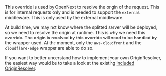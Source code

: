 This override is used by OpenNext to resolve the origin of the request. This is for internal requests only and is needed to support the `external` middleware.
This is only used by the external middleware.

At build time, we may not know where the splitted server will be deployed, so we need to resolve the origin at runtime. This is why we need this override. The origin is resolved by this override will need to be handled by the wrapper used. At the moment, only the `aws-cloudfront` and the `cloudflare-edge` wrapper are able to do so.

If you want to better understand how to implement your own OriginResolver, the easiest way would be to take a look at the existing [included OriginResolver](https://github.com/opennextjs/opennextjs-aws/tree/main/packages/open-next/src/overrides/originResolver).
